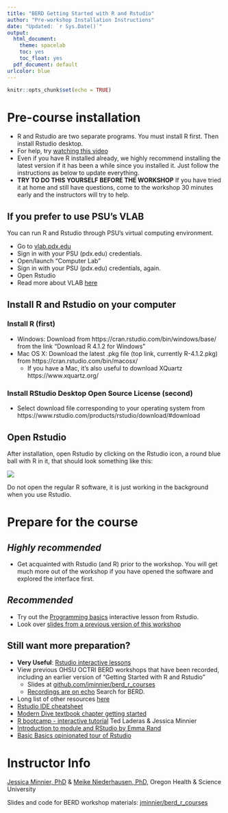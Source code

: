 ```yaml
---
title: "BERD Getting Started with R and Rstudio"
author: "Pre-workshop Installation Instructions"
date: "Updated: `r Sys.Date()`"
output: 
  html_document: 
    theme: spacelab
    toc: yes
    toc_float: yes
  pdf_document: default
urlcolor: blue
---
```


```r
knitr::opts_chunk$set(echo = TRUE)
```

# Pre-course installation

- R and Rstudio are two separate programs. You must install R first. Then install Rstudio desktop. 
- For help, try [watching this video](https://www.youtube.com/watch?v=kOQDdJZ7Hl4&feature=youtu.be)
- Even if you have R installed already, we highly recommend installing the latest version if it has been a while since you installed it. Just follow the instructions as below to update everything.
- **TRY TO DO THIS YOURSELF BEFORE THE WORKSHOP** If you have tried it at home and still have questions, come to the workshop 30 minutes early and the instructors will try to help.

## If you prefer to use PSU's VLAB

You can run R and Rstudio through PSU's virtual computing environment.

- Go to [vlab.pdx.edu](http://vlab.pdx.edu/)
- Sign in with your PSU (pdx.edu) credentials.
- Open/launch "Computer Lab"
- Sign in with your PSU (pdx.edu) credentials, again.
- Open Rstudio
- Read more about VLAB [here](https://www.pdx.edu/technology/vlab)

## Install R and Rstudio on your computer

### Install **R** (first)

- Windows: Download from https://cran.rstudio.com/bin/windows/base/ from the link "Download R 4.1.2 for Windows"
- Mac OS X: Download the latest .pkg file (top link, currently R-4.1.2.pkg) from https://cran.rstudio.com/bin/macosx/
    * If you have a Mac, it's also useful to download XQuartz https://www.xquartz.org/
    
### Install **RStudio Desktop** Open Source License (second)

- Select download file corresponding to your operating system  from https://www.rstudio.com/products/rstudio/download/#download

## Open Rstudio

After installation, open Rstudio by clicking on the Rstudio icon, a round blue ball with R in it, that should look something like this:

![](rstudiologo.png)

Do not open the regular R software, it is just working in the background when you use Rstudio.

# Prepare for the course

## *Highly recommended*

- Get acquainted with Rstudio (and R) prior to the workshop. You will get much more out of the workshop if you have opened the software and explored the interface first.

## *Recommended*
- Try out the [Programming basics](https://rstudio.cloud/learn/primers/1.2) interactive lesson from Rstudio.
- Look over [slides from a previous version of this workshop](https://jminnier-berd-r-courses.netlify.app/01-getting-started-v2/01_getting_started_slides.html)

## Still want more preparation?

- **Very Useful**: [Rstudio interactive lessons](https://rstudio.cloud/learn/primers)
- View previous OHSU OCTRI BERD workshops that have been recorded, including an earlier version of "Getting Started with R and Rstudio"
    + Slides at [github.com/jminnier/berd_r_courses](https://github.com/jminnier/berd_r_courses)
    + [Recordings are on echo](https://echo360.org/section/ffe141ee-01ee-4895-bdfc-ed179b922d17/public) Search for BERD.
- Long list of other resources [here](https://github.com/jminnier/awesome-rstats/blob/master/learn-r.md)
- [Rstudio IDE cheatsheet](https://resources.rstudio.com/rstudio-cheatsheets/rstudio-ide-cheat-sheet)
- [Modern Dive textbook chapter getting started](https://moderndive.com/1-getting-started.html)
- [R bootcamp - interactive tutorial](https://r-bootcamp.netlify.com/) Ted Laderas & Jessica Minnier
- [Introduction to module and RStudio by Emma Rand](http://www-users.york.ac.uk/~er13/17C%20-%202018/pracs/01IntroductionToModuleAndRStudio.html)
- [Basic Basics opinionated tour of Rstudio](http://rladiessydney.org/post/2018/11/05/basicbasics-1/)

# Instructor Info

[Jessica Minnier, PhD](http://jessicaminnier.com/) & [Meike Niederhausen, PhD](https://ohsu-psu-sph.org/faculty-2/faculty-directory/?cn-s=niederhausen&cn-cat=), 
Oregon Health & Science University

Slides and code for BERD workshop materials: [jminnier/berd_r_courses](https://github.com/jminnier/berd_r_courses)
